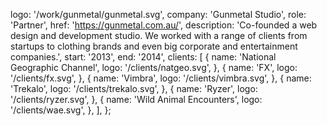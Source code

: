 
  logo: '/work/gunmetal/gunmetal.svg',
  company: 'Gunmetal Studio',
  role: 'Partner',
  href: 'https://gunmetal.com.au/',
  description:
    'Co-founded a web design and development studio. We worked with a range of clients from startups to clothing brands and even big corporate and entertainment companies.',
  start: '2013',
  end: '2014',
  clients: [
    {
      name: 'National Geographic Channel',
      logo: '/clients/natgeo.svg',
    },
    {
      name: 'FX',
      logo: '/clients/fx.svg',
    },
    {
      name: 'Vimbra',
      logo: '/clients/vimbra.svg',
    },
    {
      name: 'Trekalo',
      logo: '/clients/trekalo.svg',
    },
    {
      name: 'Ryzer',
      logo: '/clients/ryzer.svg',
    },
    {
      name: 'Wild Animal Encounters',
      logo: '/clients/wae.svg',
    },
  ],
};

